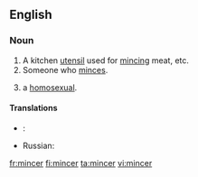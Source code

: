 ==English==

===Noun===
{{en-noun}}

# A kitchen [[utensil]] used for [[mince|mincing]] meat, etc.
# Someone who [[mince|minces]].
# {{UK|slang|derogatory}} a [[homosexual]].

====Translations====
{{top}}
*{{de}}: {{t|de|Fleischwolf|m}}
{{mid}}
* Russian: {{t|ru|мясорубка|f|tr=m'asorúbka|sc=Cyrl}}
{{bottom}}

[[fr:mincer]]
[[fi:mincer]]
[[ta:mincer]]
[[vi:mincer]]